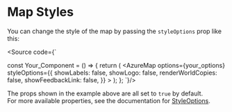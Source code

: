 
<Meta title="Basic Usage/Map Styles"/>

# Map Styles

You can change the style of the map by passing the `styleOptions` prop like this: <br/>

<Source code={`

const Your_Component = () => {
  return (
    <AzureMapsProvider>
        <AzureMap
            options={your_options}
            styleOptions={{
                showLabels: false,
                showLogo: false,
                renderWorldCopies: false,
                showFeedbackLink: false,
            }}
        ></AzureMap>
    </AzureMapsProvider>
  );
};
`}/>

The props shown in the example above are all set to `true` by default.<br/>
For more available properties, see the documentation for [StyleOptions](https://learn.microsoft.com/en-us/javascript/api/azure-maps-control/atlas.styleoptions?view=azure-maps-typescript-latest).
